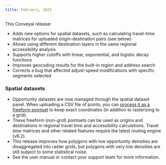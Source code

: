 ```yaml
---
title: February, 2021
---
```


This Conveyal release:

- Adds new options for spatial datasets, such as calculating travel-time matrices for uploaded origin-destination pairs (see below)
- Allows using different destination layers in the same regional accessibility analysis
- Supports higher cutoffs with linear, exponential, and logistic decay functions
- Improves geocoding results for the built-in region and address search
- Corrects a bug that affected adjust-speed modifications with specific segments selected

<!-- truncate -->

### Spatial datasets

- Opportunity datasets are now managed through the spatial dataset panel. When uploading a CSV file of points, you can [process it as a freeform pointset](https://docs.conveyal.com/prepare-inputs/upload-spatial-data#freeform-non-grid-points) to keep exact coordinates (in addition to rasterizing to a grid).
- These freeform (non-grid) pointsets can be used as origins and destinations in regional travel time and accessibility calculations. Travel time matrices and other related features require the latest routing engine (v6.2).
- This release improves how polygons with low opportunity densities are disaggregated into raster grids, but polygons with very low densities are still subject to some statistical noise.
- See the user manual or contact your support team for more information.
